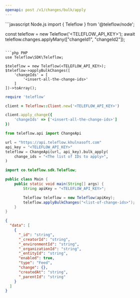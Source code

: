 ```yaml
---
openapi: post /v1/changes/bulk/apply
---
```


<Snippet file="apikey-warning.mdx" />

<RequestExample>
```javascript Node.js
import { Teleflow } from '@teleflow/node';

const teleflow = new Teleflow('<TELEFLOW_API_KEY>');
await teleflow.changes.applyMany(["changeId1", "changeId2"]);
```

```php PHP
use Teleflow\SDK\Teleflow;

$teleflow = new Teleflow(<TELEFLOW_API_KEY>);
$teleflow->applyBulkChanges([
    'changeIds' = [
        '<insert-all-the-change-ids>'
    ]
])->toArray();
```

```ruby Ruby
require 'teleflow'

client = Teleflow::Client.new('<TELEFLOW_API_KEY>')

client.apply_change({
    'changeIds' => ['<insert-all-the-change-ids>']
})
```

```python Python
from teleflow.api import ChangeApi

url = "https://api.teleflow.khulnasoft.com"
api_key = "<TELEFLOW_API_KEY>"
teleflow = ChangeApi(url, api_key).bulk_apply(
    change_ids = "<The list of IDs to apply>",
)
```

```java Java
import co.teleflow.sdk.Teleflow;

public class Main {
    public static void main(String[] args) {
        String apiKey = "<TELEFLOW_API_KEY>";

        Teleflow teleflow = new Teleflow(apiKey);
        teleflow.applyBulkChanges("<list-of-change-ids>");
    }
}
```

</RequestExample>

<ResponseExample>

```json Response
{
  "data": [
    {
      "_id": "string",
      "_creatorId": "string",
      "_environmentId": "string",
      "_organizationId": "string",
      "_entityId": "string",
      "enabled": true,
      "type": "Feed",
      "change": {},
      "createdAt": "string",
      "_parentId": "string"
    }
  ]
}
```

</ResponseExample>